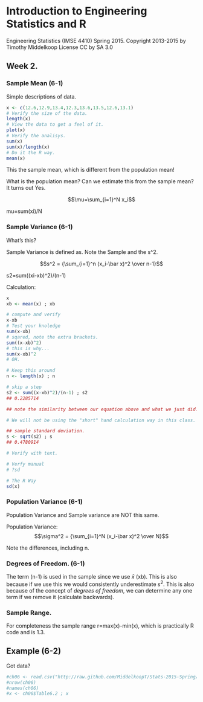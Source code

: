 # Introduction to Engineering Statistics and R 
Engineering Statistics (IMSE 4410) Spring 2015. 
Copyright 2013-2015 by Timothy Middelkoop License CC by SA 3.0

## Week 2.

### Sample Mean (6-1)
Simple descriptions of data.
```r
x <- c(12.6,12.9,13.4,12.3,13.6,13.5,12.6,13.1)
# Verify the size of the data.
length(x)
# View the data to get a feel of it.
plot(x)
# Verify the analisys.
sum(x)
sum(x)/length(x)
# Do it the R way.
mean(x)
```
This the sample mean, which is different from the population mean!

What is the population mean?  Can we estimate this from the sample mean? It turns out Yes.

$$\mu=\sum_{i=1}^N x_i$$

mu=sum(xi)/N

### Sample Variance (6-1)
What's this?

Sample Variance is defined as.  Note the Sample and the s^2.

$$s^2 = {\sum_{i=1}^n (x_i-\bar x)^2 \over n-1}$$

s2=sum((xi-xb)^2)/(n-1) 

Calculation:
```r
x
xb <- mean(x) ; xb

# compute and verify
x-xb
# Test your knoledge
sum(x-xb)
# sqared, note the extra brackets.
sum((x-xb)^2)
# this is why...
sum(x-xb)^2
# OH.

# Keep this around
n <- length(x) ; n

# skip a step
s2 <- sum((x-xb)^2)/(n-1) ; s2
## 0.2285714

## note the similarity between our equation above and what we just did.

# We will not be using the "short" hand calculation way in this class.

## sample standard deviation.
s <- sqrt(s2) ; s
## 0.4780914

# Verify with text.

# Verfy manual
# ?sd

# The R Way
sd(x)

```

### Population Variance (6-1)

Population Variance and Sample variance are NOT this same.

Population Variance:
$$\sigma^2 = {\sum_{i=1}^N (x_i-\bar x)^2 \over N}$$

Note the differences, including n.

### Degrees of Freedom. (6-1)

The term (n-1) is used in the sample since we use $\bar x$ (xb).  This is also because if we use this we would consistently underestimate $s^2$.  This is also because of the concept of _degrees of freedom_, we can determine any one term if we remove it (calculate backwards).

### Sample Range.

For completeness the sample range r=max(x)-min(x), which is practically R code and is 1.3.

## Example (6-2)

Got data?
```r
#ch06 <- read.csv("http://raw.github.com/MiddelkoopT/Stats-2015-Spring/master/data/5e/ch06.csv",header=TRUE)
#nrow(ch06)
#names(ch06)
#x <- ch06$Table6.2 ; x
```

